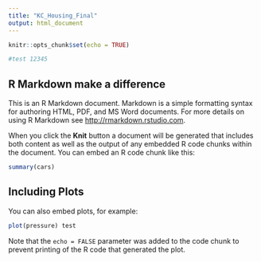 ```yaml
---
title: "KC_Housing_Final"
output: html_document
---
```


```r
knitr::opts_chunk$set(echo = TRUE)

#test 12345

```

## R Markdown   make a difference

This is an R Markdown document. Markdown is a simple formatting syntax for authoring HTML, PDF, and MS Word documents. For more details on using R Markdown see <http://rmarkdown.rstudio.com>.

When you click the **Knit** button a document will be generated that includes both content as well as the output of any embedded R code chunks within the document. You can embed an R code chunk like this:

```r
summary(cars)
```

## Including Plots

You can also embed plots, for example:

```r
plot(pressure) test
```

Note that the `echo = FALSE` parameter was added to the code chunk to prevent printing of the R code that generated the plot.
